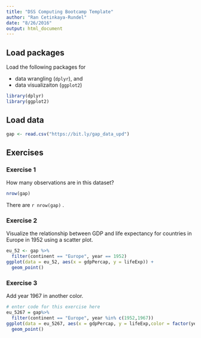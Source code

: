 ```yaml
---
title: "DSS Computing Bootcamp Template"
author: "Ran Cetinkaya-Rundel"
date: "8/26/2016"
output: html_document
---
```


## Load packages

Load the following packages for 

- data wrangling (`dplyr`), and 
- data visualizaiton (`ggplot2`)

```r
library(dplyr)
library(ggplot2)
```

## Load data

```r
gap <- read.csv("https://bit.ly/gap_data_upd")
```

## Exercises

### Exercise 1

How many observations are in this dataset?

```r
nrow(gap)
```

There are `r nrow(gap)` .

### Exercise 2

Visualize the relationship between GDP and life expectancy for 
countries in Europe in 1952 using a scatter plot.

```r
eu_52 <- gap %>%
  filter(continent == "Europe", year == 1952)
ggplot(data = eu_52, aes(x = gdpPercap, y = lifeExp)) +
  geom_point()  
```

### Exercise 3

Add year 1967 in another color.

```r
# enter code for this exercise here
eu_5267 = gap%>%
  filter(continent == "Europe", year %in% c(1952,1967))
ggplot(data = eu_5267, aes(x = gdpPercap, y = lifeExp,color = factor(year)) )+
  geom_point()
  
```

